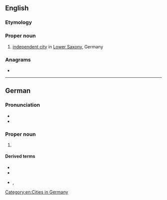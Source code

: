 ==English==
{{wikipedia}}

===Etymology===
{{etyl|de|en}}

===Proper noun===
{{en-proper noun}}

# [[independent city]] in [[Lower Saxony]], Germany

===Anagrams===
* {{anagrams|en|a=egginnott|getting on}}

[[Category:en:Cities in Germany]]

----

==German==
{{wikipedia|lang=de}}

===Pronunciation===
* {{IPA|de|/ˈɡœtɪŋən/}}
* {{audio|de|De-Göttingen.ogg|Audio}}

===Proper noun===
{{de-proper noun|n}}

# {{place|de|independent city|s/Lower Saxony|c/Germany|t1=Göttingen}}

====Derived terms====
* {{l|de|Göttinger}}
* {{l|de|göttingisch}}
* {{l|de|göttingensch}}, {{l|de|göttingen'sch}}

{{topics|de|Cities in Germany}}